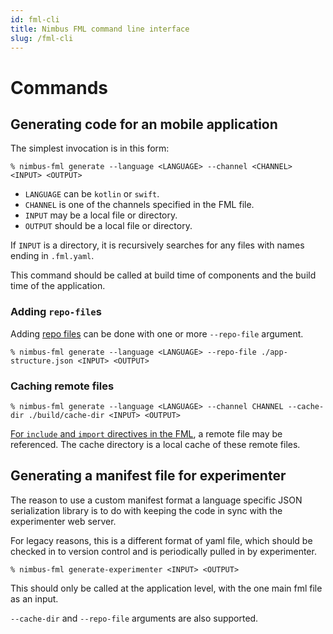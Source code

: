 ```yaml
---
id: fml-cli
title: Nimbus FML command line interface
slug: /fml-cli
---
```


# Commands

## Generating code for an mobile application

The simplest invocation is in this form:

```
% nimbus-fml generate --language <LANGUAGE> --channel <CHANNEL> <INPUT> <OUTPUT>
```

- `LANGUAGE` can be `kotlin` or `swift`.
- `CHANNEL` is one of the channels specified in the FML file.
- `INPUT` may be a local file or directory.
- `OUTPUT` should be a local file or directory.

If `INPUT` is a directory, it is recursively searches for any files with names ending in `.fml.yaml`.

This command should be called at build time of components and the build time of the application.

### Adding `repo-file`s

Adding [repo files](fml-paths) can be done with one or more `--repo-file` argument.

```
% nimbus-fml generate --language <LANGUAGE> --repo-file ./app-structure.json <INPUT> <OUTPUT>
```

### Caching remote files

```
% nimbus-fml generate --language <LANGUAGE> --channel CHANNEL --cache-dir ./build/cache-dir <INPUT> <OUTPUT>
```

[For `include` and `import` directives in the FML](/fml-imports-and-includes), a remote file may be referenced. The cache directory is a local cache of these remote files.


## Generating a manifest file for experimenter

The reason to use a custom manifest format a language specific JSON serialization library is to do with keeping the code in sync with the experimenter web server.

For legacy reasons, this is a different format of yaml file, which should be checked in to version control and is periodically pulled in by experimenter.

```
% nimbus-fml generate-experimenter <INPUT> <OUTPUT>
```

This should only be called at the application level, with the one main fml file as an input.

`--cache-dir` and `--repo-file` arguments are also supported.
